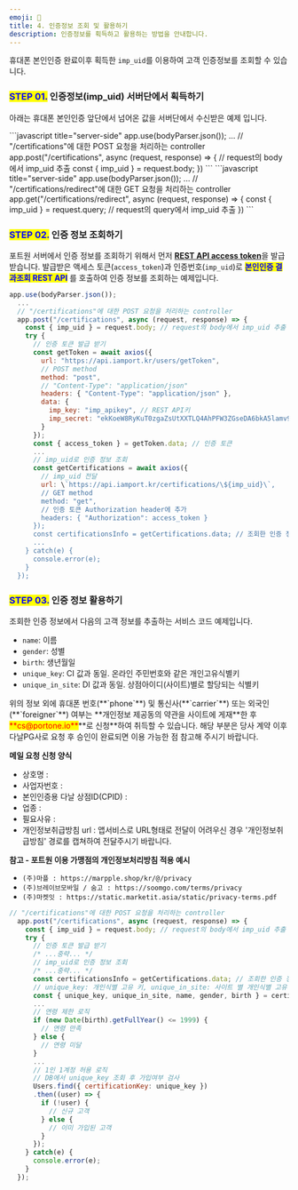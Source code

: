 ```yaml
---
emoji: 🤹
title: 4. 인증정보 조회 및 활용하기
description: 인증정보를 획득하고 활용하는 방법을 안내합니다.
---
```




휴대폰 본인인증 완료이후 획득한 `imp_uid`를 이용하여 고객 인증정보를 조회할 수 있습니다.

### <mark style="color:blue;">**STEP 01.**</mark> 인증정보(imp_uid) 서버단에서 획득하기

아래는 휴대폰 본인인증 앞단에서 넘어온 값을 서버단에서 수신받은 예제 입니다.

<Tabs>
<Tab title="Node.js(팝업방식)">
```javascript title="server-side"
app.use(bodyParser.json());
  ...
  // "/certifications"에 대한 POST 요청을 처리하는 controller
  app.post("/certifications", async (request, response) => {
    // request의 body에서 imp_uid 추출
    const { imp_uid } = request.body; 
})
```

</Tab>

<Tab title="Node.js(리디렉션 방식)">
```javascript title="server-side"
app.use(bodyParser.json());
  ...
  // "/certifications/redirect"에 대한 GET 요청을 처리하는 controller
  app.get("/certifications/redirect", async (request, response) => {
    const { imp_uid } = request.query; // request의 query에서 imp_uid 추출
})
```

</Tab>
</Tabs>

### <mark style="color:blue;">**STEP 02.**</mark> 인증 정보 조회하기

포트원 서버에서 인증 정보를 조회하기 위해서 먼저 [**REST API access token**](../../api/rest-api-access-token)을 발급받습니다. 발급받은 액세스 토큰(`access_token`)과 인증번호(`imp_uid`)로 <mark style="color:blue;">**본인인증 결과조회 REST API**</mark> 를 호출하여 인증 정보를 조회하는 예제입니다.

```javascript title="server-side"
app.use(bodyParser.json());
  ...
  // "/certifications"에 대한 POST 요청을 처리하는 controller
  app.post("/certifications", async (request, response) => {
    const { imp_uid } = request.body; // request의 body에서 imp_uid 추출
    try {
      // 인증 토큰 발급 받기
      const getToken = await axios({
        url: "https://api.iamport.kr/users/getToken",
        // POST method
        method: "post",
        // "Content-Type": "application/json"
        headers: { "Content-Type": "application/json" },
        data: {
          imp_key: "imp_apikey", // REST API키
          imp_secret: "ekKoeW8RyKuT0zgaZsUtXXTLQ4AhPFW3ZGseDA6bkA5lamv9OqDMnxyeB9wqOsuO9W3Mx9YSJ4dTqJ3f" // REST API Secret
        }
      });
      const { access_token } = getToken.data; // 인증 토큰
      ...
      // imp_uid로 인증 정보 조회
      const getCertifications = await axios({
        // imp_uid 전달
        url: \`https://api.iamport.kr/certifications/\${imp_uid}\`,
        // GET method
        method: "get",
        // 인증 토큰 Authorization header에 추가
        headers: { "Authorization": access_token }
      });
      const certificationsInfo = getCertifications.data; // 조회한 인증 정보
      ...
    } catch(e) {
      console.error(e);
    }
  });
```

### <mark style="color:blue;">**STEP 03.**</mark> 인증 정보 활용하기

조회한 인증 정보에서 다음의 고객 정보를 추출하는 서비스 코드 예제입니다.

- `name`: 이름
- `gender`: 성별
- `birth`: 생년월일
- `unique_key`: CI 값과 동일. 온라인 주민번호와 같은 개인고유식별키
- `unique_in_site`: DI 값과 동일. 상점아이디(사이트)별로 할당되는 식별키

<Hint style="info">
위의 정보 외에 휴대폰 번호(**`phone`**) 및 통신사(**`carrier`**) 또는 외국인(**`foreigner`**) 여부는 **개인정보 제공동의 약관을 사이트에 게재**한 후 <mark style="color:red;">**cs@portone.io**</mark>**로 신청**하여 취득할 수 있습니다. 해당 부분은 당사 계약 이후 다날PG사로 요청 후 승인이 완료되면 이용 가능한 점 참고해 주시기 바랍니다.

**메일 요청 신청 양식**

- 상호명 :
- 사업자번호 :
- 본인인증용 다날 상점ID(CPID) :
- 업종 :
- 필요사유 :
- 개인정보취급방침 url : 앱서비스로 URL형태로 전달이 어려우신 경우 '개인정보취급방침' 경로를 캡쳐하여 전달주시기 바랍니다.

**참고 - 포트원 이용 가맹점의 개인정보처리방침 적용 예시**

- `(주)마플 : https://marpple.shop/kr/@/privacy`
- `(주)브레이브모바일 / 숨고 : https://soomgo.com/terms/privacy`
- `(주)마켓잇 : https://static.marketit.asia/static/privacy-terms.pdf`

</Hint>

```javascript title="Node.js"
// "/certifications"에 대한 POST 요청을 처리하는 controller
  app.post("/certifications", async (request, response) => {
    const { imp_uid } = request.body; // request의 body에서 imp_uid 추출
    try {
      // 인증 토큰 발급 받기
      /* ...중략... */
      // imp_uid로 인증 정보 조회
      /* ...중략... */
      const certificationsInfo = getCertifications.data; // 조회한 인증 정보
      // unique_key: 개인식별 고유 키, unique_in_site: 사이트 별 개인식별 고유 키
      const { unique_key, unique_in_site, name, gender, birth } = certificationsInfo;
      ...
      // 연령 제한 로직
      if (new Date(birth).getFullYear() <= 1999) {
        // 연령 만족
      } else {
        // 연령 미달
      }
      ...
      // 1인 1계정 허용 로직
      // DB에서 unique_key 조회 후 가입여부 검사
      Users.find({ certificationKey: unique_key })
      .then((user) => {
        if (!user) {
          // 신규 고객
        } else {
          // 이미 가입된 고객
        }
      });
    } catch(e) {
      console.error(e);
    }
  });
```
